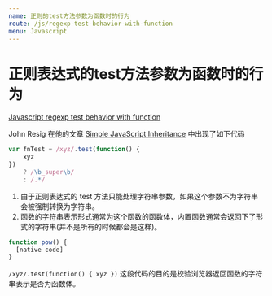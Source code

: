 ```yaml
---
name: 正则的test方法参数为函数时的行为
route: /js/regexp-test-behavior-with-function
menu: Javascript
---
```


# 正则表达式的test方法参数为函数时的行为

[Javascript regexp test behavior with function](https://stackoverflow.com/questions/19779993/javascript-regexp-test-behavior-with-function)

John Resig 在他的文章 [Simple JavaScript Inheritance](https://johnresig.com/blog/simple-javascript-inheritance/) 中出现了如下代码

```javascript
var fnTest = /xyz/.test(function() {
    xyz
})
    ? /\b_super\b/
    : /.*/
```

1. 由于正则表达式的 test 方法只能处理字符串参数，如果这个参数不为字符串会被强制转换为字符串。
2. 函数的字符串表示形式通常为这个函数的函数体，内置函数通常会返回下了形式的字符串(并不是所有的时候都会是这样)。

```javascript
function pow() {
  [native code]
}

```

`/xyz/.test(function() { xyz })` 这段代码的目的是校验浏览器返回函数的字符串表示是否为函数体。
